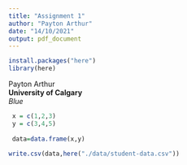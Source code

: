```yaml
---
title: "Assignment 1"
author: "Payton Arthur"
date: "14/10/2021"
output: pdf_document
---
```


```r
install.packages("here")
library(here)
```


Payton Arthur  
**University of Calgary**  
*Blue*
```r
 x = c(1,2,3)
 y = c(3,4,5)
 
 data=data.frame(x,y)
```

```r
write.csv(data,here("./data/student-data.csv"))
```

